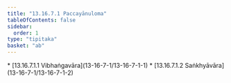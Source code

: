 ```yaml
---
title: "13.16.7.1 Paccayānuloma"
tableOfContents: false
sidebar:
  order: 1
type: "tipitaka"
basket: "ab"
---
```



<DynamicBreadcrumb />



<TableOfContents>
* [13.16.7.1.1 Vibhaṅgavāra](13-16-7-1/13-16-7-1-1)
* [13.16.7.1.2 Saṅkhyāvāra](13-16-7-1/13-16-7-1-2)
</TableOfContents>
